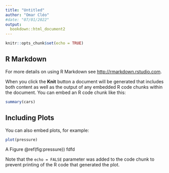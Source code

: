 ```yaml
---
title: "Untitled"
author: "Omar Cléo"
#date: "07/01/2022"
output:
  bookdown::html_document2
---
```


```r
knitr::opts_chunk$set(echo = TRUE)
```

## R Markdown

For more details on using R Markdown see <http://rmarkdown.rstudio.com>.

When you click the **Knit** button a document will be generated that includes both content as well as the output of any embedded R code chunks within the document. You can embed an R code chunk like this:

```r
summary(cars)
```

## Including Plots

You can also embed plots, for example:

```r
plot(pressure)
```

A Figure \@ref(fig:pressure)) fdfd 

Note that the `echo = FALSE` parameter was added to the code chunk to prevent printing of the R code that generated the plot.
